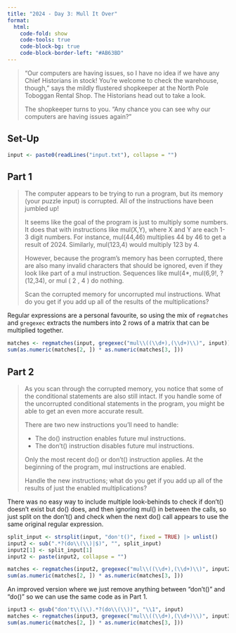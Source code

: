 ```yaml
---
title: "2024 - Day 3: Mull It Over"
format:
  html:
    code-fold: show
    code-tools: true
    code-block-bg: true
    code-block-border-left: "#AB63BD"
---
```


> "Our computers are having issues, so I have no idea if we have any Chief Historians in stock! You're welcome to check the warehouse, though," says the mildly flustered shopkeeper at the North Pole Toboggan Rental Shop. The Historians head out to take a look.
>
> The shopkeeper turns to you. "Any chance you can see why our computers are having issues again?"

## Set-Up

```r
input <- paste0(readLines("input.txt"), collapse = "")
```

## Part 1

> The computer appears to be trying to run a program, but its memory (your puzzle input) is corrupted. All of the instructions have been jumbled up!
>
> It seems like the goal of the program is just to multiply some numbers. It does that with instructions like mul(X,Y), where X and Y are each 1-3 digit numbers. For instance, mul(44,46) multiplies 44 by 46 to get a result of 2024. Similarly, mul(123,4) would multiply 123 by 4.
>
> However, because the program's memory has been corrupted, there are also many invalid characters that should be ignored, even if they look like part of a mul instruction. Sequences like mul(4*, mul(6,9!, ?(12,34), or mul ( 2 , 4 ) do nothing.
>
> Scan the corrupted memory for uncorrupted mul instructions. What do you get if you add up all of the results of the multiplications?

Regular expressions are a personal favourite, so using the mix of `regmatches` and `gregexec` extracts the numbers into 2 rows of a matrix that can be multiplied together.

```r
matches <- regmatches(input, gregexec("mul\\((\\d+),(\\d+)\\)", input))[[1L]]
sum(as.numeric(matches[2, ]) * as.numeric(matches[3, ]))
```

## Part 2

> As you scan through the corrupted memory, you notice that some of the conditional statements are also still intact. If you handle some of the uncorrupted conditional statements in the program, you might be able to get an even more accurate result.
> 
> There are two new instructions you'll need to handle:
> 
> - The do() instruction enables future mul instructions.
> - The don't() instruction disables future mul instructions.
>
> Only the most recent do() or don't() instruction applies. At the beginning of the program, mul instructions are enabled.
>
> Handle the new instructions; what do you get if you add up all of the results of just the enabled multiplications?

There was no easy way to include multiple look-behinds to check if don't() doesn't exist but do() does, and then ignoring mul() in between the calls, so just split on the don't() and check when the next do() call appears to use the same original regular expression.

```r
split_input <- strsplit(input, "don't()", fixed = TRUE) |> unlist()
input2 <- sub(".*?(do\\(\\)|$)", "", split_input)
input2[1] <- split_input[1]
input2 <- paste(input2, collapse = "")

matches <- regmatches(input2, gregexec("mul\\((\\d+),(\\d+)\\)", input2))[[1L]]
sum(as.numeric(matches[2, ]) * as.numeric(matches[3, ]))
```

An improved version where we just remove anything between "don't()" and "do()" so we can use the same code as in Part 1.

```r
input3 <- gsub("don't\\(\\).*?(do\\(\\))", "\\1", input)
matches <- regmatches(input3, gregexec("mul\\((\\d+),(\\d+)\\)", input3))[[1L]]
sum(as.numeric(matches[2, ]) * as.numeric(matches[3, ]))
```
